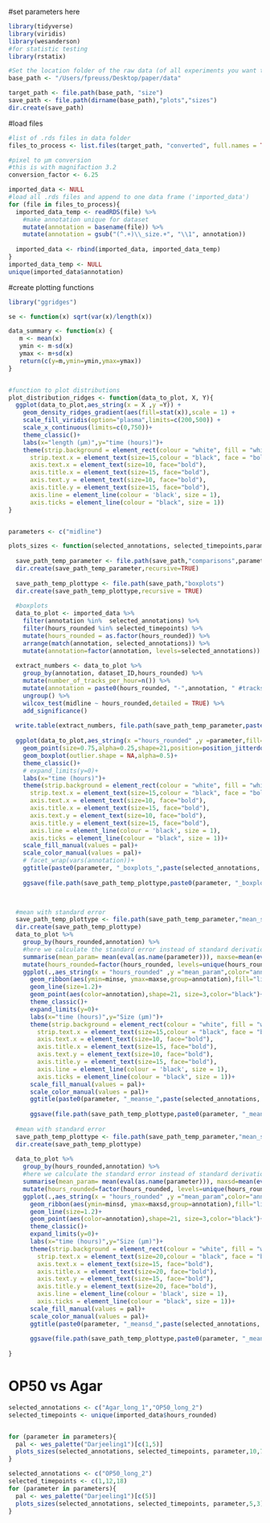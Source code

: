 #set parameters here
```r

library(tidyverse)
library(viridis)
library(wesanderson)
#for statistic testing
library(rstatix)

#Set the location folder of the raw data (of all experiments you want to plot)
base_path <- "/Users/fpreuss/Desktop/paper/data"

target_path <- file.path(base_path, "size")
save_path <- file.path(dirname(base_path),"plots","sizes")
dir.create(save_path)

```

#load files
```r

#list of .rds files in data folder
files_to_process <- list.files(target_path, "converted", full.names = TRUE, ignore.case = TRUE)

#pixel to µm conversion
#this is with magnifaction 3.2
conversion_factor <- 6.25

imported_data <- NULL
#load all .rds files and append to one data frame ('imported_data')
for (file in files_to_process){
  imported_data_temp <- readRDS(file) %>%
    #make annotation unique for dataset
    mutate(annotation = basename(file)) %>%
    mutate(annotation = gsub("(^.+)\\_size.+", "\\1", annotation))
  
  imported_data <- rbind(imported_data, imported_data_temp)
}
imported_data_temp <- NULL
unique(imported_data$annotation) 

```


#create plotting functions
```r
library("ggridges")

se <- function(x) sqrt(var(x)/length(x))

data_summary <- function(x) {
   m <- mean(x)
   ymin <- m-sd(x)
   ymax <- m+sd(x)
   return(c(y=m,ymin=ymin,ymax=ymax))
}


#function to plot distributions
plot_distribution_ridges <- function(data_to_plot, X, Y){ 
  ggplot(data_to_plot,aes_string(x = X ,y =Y)) +
    geom_density_ridges_gradient(aes(fill=stat(x)),scale = 1) +
    scale_fill_viridis(option="plasma",limits=c(200,500)) +
    scale_x_continuous(limits=c(0,750))+
    theme_classic()+
    labs(x="length (µm)",y="time (hours)")+
    theme(strip.background = element_rect(colour = "white", fill = "white"),
      strip.text.x = element_text(size=15,colour = "black", face = "bold"),
      axis.text.x = element_text(size=10, face="bold"),
      axis.title.x = element_text(size=15, face="bold"),
      axis.text.y = element_text(size=10, face="bold"),
      axis.title.y = element_text(size=15, face="bold"),
      axis.line = element_line(colour = 'black', size = 1),
      axis.ticks = element_line(colour = "black", size = 1))
}


parameters <- c("midline")

plots_sizes <- function(selected_annotations, selected_timepoints,parameter,plot_width, plot_height){
  
  save_path_temp_parameter <- file.path(save_path,"comparisons",parameter)
  dir.create(save_path_temp_parameter,recursive=TRUE)
  
  save_path_temp_plottype <- file.path(save_path,"boxplots")
  dir.create(save_path_temp_plottype,recursive = TRUE)
  
  #boxplots
  data_to_plot <- imported_data %>%
    filter(annotation %in%  selected_annotations) %>%
    filter(hours_rounded %in% selected_timepoints) %>%
    mutate(hours_rounded = as.factor(hours_rounded)) %>%
    arrange(match(annotation, selected_annotations)) %>%
    mutate(annotation=factor(annotation, levels=selected_annotations))
  
  extract_numbers <- data_to_plot %>%
    group_by(annotation, dataset_ID,hours_rounded) %>%
    mutate(number_of_tracks_per_hour=n()) %>%
    mutate(annotation = paste0(hours_rounded, "-",annotation, " #tracks/hour: ",number_of_tracks_per_hour)) %>%
    ungroup() %>%
    wilcox_test(midline ~ hours_rounded,detailed = TRUE) %>%
    add_significance()
  
  write.table(extract_numbers, file.path(save_path_temp_parameter,paste0("stats_",paste(selected_annotations, collapse="_"),"_",min(selected_timepoints),"-",max(selected_timepoints), ".txt")))
              
  ggplot(data_to_plot,aes_string(x ="hours_rounded" ,y =parameter,fill="annotation")) +
    geom_point(size=0.75,alpha=0.25,shape=21,position=position_jitterdodge(0.25))+
    geom_boxplot(outlier.shape = NA,alpha=0.5)+
    theme_classic()+
    # expand_limits(y=0)+
    labs(x="time (hours)")+
    theme(strip.background = element_rect(colour = "white", fill = "white"),
      strip.text.x = element_text(size=15,colour = "black", face = "bold"),
      axis.text.x = element_text(size=10, face="bold"),
      axis.title.x = element_text(size=15, face="bold"),
      axis.text.y = element_text(size=10, face="bold"),
      axis.title.y = element_text(size=15, face="bold"),
      axis.line = element_line(colour = 'black', size = 1),
      axis.ticks = element_line(colour = "black", size = 1))+
    scale_fill_manual(values = pal)+
    scale_color_manual(values = pal)+
    # facet_wrap(vars(annotation))+
    ggtitle(paste0(parameter, "_boxplots_",paste(selected_annotations, collapse="_")))
  
    ggsave(file.path(save_path_temp_plottype,paste0(parameter, "_boxplots_",paste(selected_annotations, collapse="_"),"_",min(selected_timepoints),"-",max(selected_timepoints), ".png")),height=plot_height,width=plot_width)
  


  #mean with standard error
  save_path_temp_plottype <- file.path(save_path_temp_parameter,"mean_se")
  dir.create(save_path_temp_plottype)
  data_to_plot %>%
    group_by(hours_rounded,annotation) %>%
    #here we calculate the standard error instead of standard derivation
    summarise(mean_param= mean(eval(as.name(parameter))), maxse=mean(eval(as.name(parameter)))+se(eval(as.name(parameter))),minse=mean(eval(as.name(parameter)))-se(eval(as.name(parameter)))) %>%
    mutate(hours_rounded=factor(hours_rounded, levels=unique(hours_rounded))) %>%
    ggplot(.,aes_string(x = "hours_rounded" ,y ="mean_param",color="annotation",fill="annotation",group="annotation")) +
      geom_ribbon(aes(ymin=minse, ymax=maxse,group=annotation),fill="lightgray", color="lightgray", alpha=.5)+
      geom_line(size=1.2)+
      geom_point(aes(color=annotation),shape=21, size=3,color="black")+
      theme_classic()+
      expand_limits(y=0)+
      labs(x="time (hours)",y="Size (µm)")+
      theme(strip.background = element_rect(colour = "white", fill = "white"),
        strip.text.x = element_text(size=15,colour = "black", face = "bold"),
        axis.text.x = element_text(size=10, face="bold"),
        axis.title.x = element_text(size=15, face="bold"),
        axis.text.y = element_text(size=10, face="bold"),
        axis.title.y = element_text(size=15, face="bold"),
        axis.line = element_line(colour = 'black', size = 1),
        axis.ticks = element_line(colour = "black", size = 1))+
      scale_fill_manual(values = pal)+
      scale_color_manual(values = pal)+
      ggtitle(paste0(parameter, "_meanse_",paste(selected_annotations, collapse="_")))
  
      ggsave(file.path(save_path_temp_plottype,paste0(parameter, "_meanse_",paste(selected_annotations, collapse="_"),"_",min(selected_timepoints),"-",max(selected_timepoints), ".png")),height=plot_height,width=plot_width)
  
  #mean with standard error
  save_path_temp_plottype <- file.path(save_path_temp_parameter,"mean_sd")
  dir.create(save_path_temp_plottype)
  
  data_to_plot %>%
    group_by(hours_rounded,annotation) %>%
    #here we calculate the standard error instead of standard derivation
    summarise(mean_param= mean(eval(as.name(parameter))), maxsd=mean(eval(as.name(parameter)))+sd(eval(as.name(parameter))),minsd=mean(eval(as.name(parameter)))-sd(eval(as.name(parameter)))) %>%
    mutate(hours_rounded=factor(hours_rounded, levels=unique(hours_rounded))) %>%
    ggplot(.,aes_string(x = "hours_rounded" ,y ="mean_param",color="annotation",fill="annotation",group="annotation")) +
      geom_ribbon(aes(ymin=minsd, ymax=maxsd,group=annotation),fill="lightgray", color="lightgray", alpha=.5)+
      geom_line(size=1.2)+
      geom_point(aes(color=annotation),shape=21, size=3,color="black")+
      theme_classic()+
      expand_limits(y=0)+
      labs(x="time (hours)",y="Size (µm)")+
      theme(strip.background = element_rect(colour = "white", fill = "white"),
        strip.text.x = element_text(size=20,colour = "black", face = "bold"),
        axis.text.x = element_text(size=15, face="bold"),
        axis.title.x = element_text(size=20, face="bold"),
        axis.text.y = element_text(size=15, face="bold"),
        axis.title.y = element_text(size=20, face="bold"),
        axis.line = element_line(colour = 'black', size = 1),
        axis.ticks = element_line(colour = "black", size = 1))+
      scale_fill_manual(values = pal)+
      scale_color_manual(values = pal)+
      ggtitle(paste0(parameter, "_meansd_",paste(selected_annotations, collapse="_")))
  
      ggsave(file.path(save_path_temp_plottype,paste0(parameter, "_meansd_",paste(selected_annotations, collapse="_"),"_",min(selected_timepoints),"-",max(selected_timepoints), ".png")),height=plot_height,width=plot_width)
  
}

```


# OP50 vs Agar 
```r
selected_annotations <- c("Agar_long_1","OP50_long_2")
selected_timepoints <- unique(imported_data$hours_rounded)


for (parameter in parameters){
  pal <- wes_palette("Darjeeling1")[c(1,5)]
  plots_sizes(selected_annotations, selected_timepoints, parameter,10,7)
}

selected_annotations <- c("OP50_long_2")
selected_timepoints <- c(1,12,18)
for (parameter in parameters){
  pal <- wes_palette("Darjeeling1")[c(5)]
  plots_sizes(selected_annotations, selected_timepoints, parameter,5,3)
}

```
